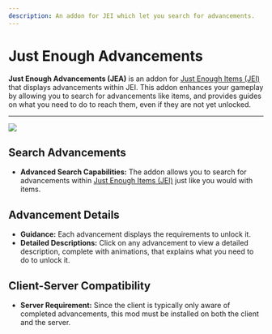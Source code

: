 ```yaml
---
description: An addon for JEI which let you search for advancements.
---
```


# Just Enough Advancements


<ProjectHeader slug="jea" mcVersion="1.17" />

**Just Enough Advancements (JEA)** is an addon for [Just Enough Items (JEI)](https://modrinth.com/jei) that displays
advancements within JEI. This addon enhances your gameplay by allowing you to search for advancements like items, and
provides guides on what you need to do to reach them, even if they are not yet unlocked.

---

![](/img/projects/jea/animated.gif)

## Search Advancements

- **Advanced Search Capabilities:** The addon allows you to search for advancements within
  [Just Enough Items (JEI)](https://modrinth.com/jei) just like you would with items.

## Advancement Details

- **Guidance:** Each advancement displays the requirements to unlock it.
- **Detailed Descriptions:** Click on any advancement to view a detailed description, complete with animations, that
  explains what you need to do to unlock it.

## Client-Server Compatibility

- **Server Requirement:** Since the client is typically only aware of completed advancements, this mod must be installed
  on both the client and the server.
